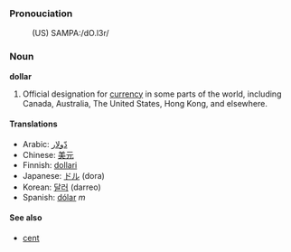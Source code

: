 === Pronouciation ===

:(US) SAMPA:/dO.l3r/

=== Noun ===
'''dollar'''

#Official designation for [[currency]] in some parts of the world, including Canada, Australia, The United States, Hong Kong, and elsewhere.

====Translations====

*Arabic: [[دّولار]]
*Chinese: [[美元]]
*Finnish: [[dollari]]
*Japanese: [[ドル]] (dora)
*Korean: [[달러]] (darreo)
*Spanish: [[dólar]] ''m''

====See also====
*[[cent]]